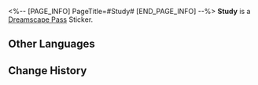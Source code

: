 <%-- [PAGE_INFO]
PageTitle=#Study#
[END_PAGE_INFO] --%>
{{Stub|Location information}}
{{Item Infobox
|id          = 223352
|image       = Dreamscape Pass Sticker Study.png
|type        = Dreamscape Pass Sticker
|type2       = A Certain Someone's Past Stickers
|invCategory = 
|rarity      = 4
|effect      = 
|description = Digital stickers that can be used to decorate the pages of the Dreamtour Handbook. They come in many different styles.
|source1     = [[Discover the tranquil study in the Dreamscape]]
}}
{{Description|A representation of times past, filled with warmth and hope.}}
'''Study''' is a [[Dreamscape Pass]] Sticker.

==Other Languages==
{{Other Languages
|en   = Study
|zhs  = 书房
|zht  = 書房
|ja   = 書斎
|ko   = 서재
|es   = Estudio
|fr   = Étude
|ru   = Кабинет
|th   = ห้องหนังสือ
|vi   = Phòng Sách
|de   = Arbeitszimmer
|id   = Ruang Belajar
|pt   = Estudo
}}

==Change History==
{{Change History|2.0}}